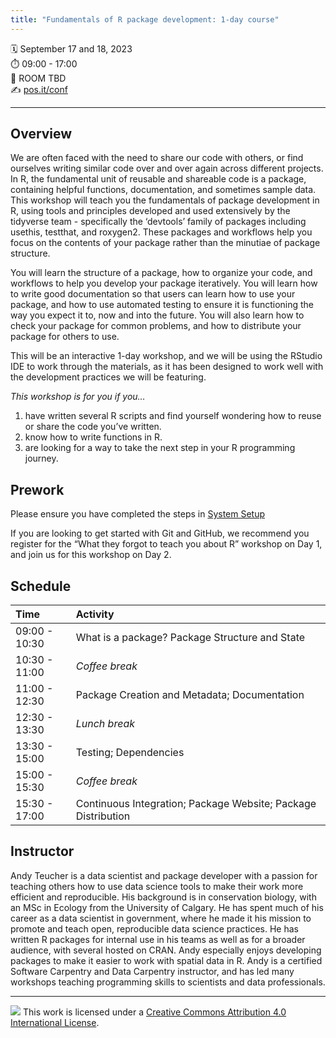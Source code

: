 ```yaml
---
title: "Fundamentals of R package development: 1-day course"
---
```


🗓️ September 17 and 18, 2023\
⏱️ 09:00 - 17:00\
🏨 ROOM TBD\
✍️ [pos.it/conf](http://pos.it/conf)

------------------------------------------------------------------------

## Overview

We are often faced with the need to share our code with others, or find ourselves writing similar code over and over again across different projects.
In R, the fundamental unit of reusable and shareable code is a package, containing helpful functions, documentation, and sometimes sample data.
This workshop will teach you the fundamentals of package development in R, using tools and principles developed and used extensively by the tidyverse team - specifically the 'devtools' family of packages including usethis, testthat, and roxygen2.
These packages and workflows help you focus on the contents of your package rather than the minutiae of package structure.

You will learn the structure of a package, how to organize your code, and workflows to help you develop your package iteratively.
You will learn how to write good documentation so that users can learn how to use your package, and how to use automated testing to ensure it is functioning the way you expect it to, now and into the future.
You will also learn how to check your package for common problems, and how to distribute your package for others to use.

This will be an interactive 1-day workshop, and we will be using the RStudio IDE to work through the materials, as it has been designed to work well with the development practices we will be featuring.

*This workshop is for you if you...*

1.  have written several R scripts and find yourself wondering how to reuse or share the code you've written.
2.  know how to write functions in R.
3.  are looking for a way to take the next step in your R programming journey.

## Prework

Please ensure you have completed the steps in [System Setup](setup.html)

If you are looking to get started with Git and GitHub, we recommend you register for the "What they forgot to teach you about R" workshop on Day 1, and join us for this workshop on Day 2.

## Schedule

| Time          | Activity                                                      |
|:--------------|:--------------------------------------------------------------|
| 09:00 - 10:30 | What is a package? Package Structure and State                |
| 10:30 - 11:00 | *Coffee break*                                                |
| 11:00 - 12:30 | Package Creation and Metadata; Documentation                  |
| 12:30 - 13:30 | *Lunch break*                                                 |
| 13:30 - 15:00 | Testing; Dependencies                                         |
| 15:00 - 15:30 | *Coffee break*                                                |
| 15:30 - 17:00 | Continuous Integration; Package Website; Package Distribution |

## Instructor

Andy Teucher is a data scientist and package developer with a passion for teaching others how to use data science tools to make their work more efficient and reproducible.
His background is in conservation biology, with an MSc in Ecology from the University of Calgary.
He has spent much of his career as a data scientist in government, where he made it his mission to promote and teach open, reproducible data science practices.
He has written R packages for internal use in his teams as well as for a broader audience, with several hosted on CRAN.
Andy especially enjoys developing packages to make it easier to work with spatial data in R.
Andy is a certified Software Carpentry and Data Carpentry instructor, and has led many workshops teaching programming skills to scientists and data professionals.

------------------------------------------------------------------------

![](https://i.creativecommons.org/l/by/4.0/88x31.png) This work is licensed under a [Creative Commons Attribution 4.0 International License](https://creativecommons.org/licenses/by/4.0/).
